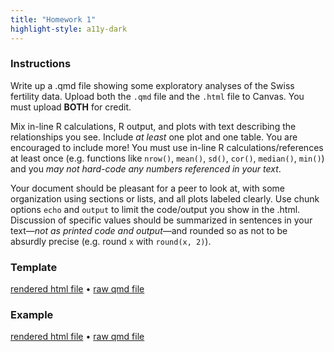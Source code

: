 ```yaml
---
title: "Homework 1"
highlight-style: a11y-dark
---
```


### Instructions

Write up a .qmd file showing some exploratory analyses of the Swiss fertility data. Upload both the `.qmd` file and the `.html` file to Canvas. You must upload **BOTH** for credit.

Mix in-line R calculations, R output, and plots with text describing the relationships you see. Include *at least* one plot and one table. You are encouraged to include more! You must use in-line R calculations/references at least once (e.g. functions like `nrow()`, `mean()`, `sd()`, `cor()`, `median()`, `min()`) and you *may not hard-code any numbers referenced in your text*.

Your document should be pleasant for a peer to look at, with some organization using sections or lists, and all plots labeled clearly. Use chunk options `echo` and `output` to limit the code/output you show in the .html. Discussion of specific values should be summarized in sentences in your text---*not as printed code and output*---and rounded so as not to be absurdly precise (e.g. round `x` with `round(x, 2)`).

### Template

[rendered html file](CSSS508_HW1_Template.qmd) • [raw qmd file](https://raw.githubusercontent.com/vsass/CSSS508/main/Homework/HW1/CSSS508_HW1_Template.qmd)

### Example

[rendered html file](CSSS508_HW1_Example.qmd) • [raw qmd file](https://raw.githubusercontent.com/vsass/CSSS508/main/Homework/HW1/CSSS508_HW1_Example.qmd)
